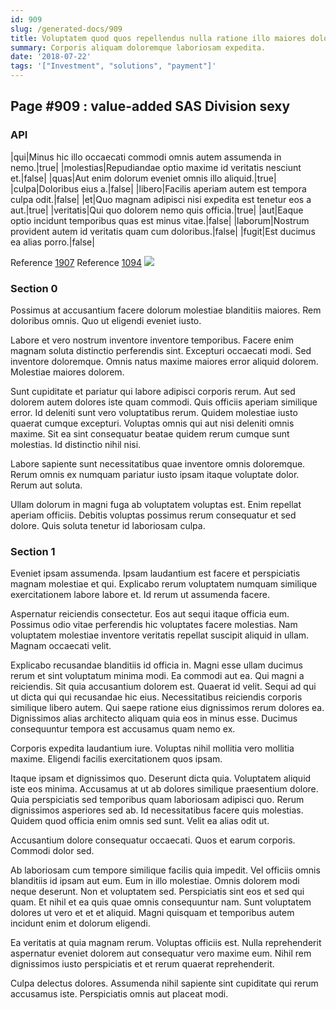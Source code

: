 ```yaml
---
id: 909
slug: /generated-docs/909
title: Voluptatem quod quos repellendus nulla ratione illo maiores dolores.
summary: Corporis aliquam doloremque laboriosam expedita.
date: '2018-07-22'
tags: '["Investment", "solutions", "payment"]'
---
```


## Page #909 : value-added SAS Division sexy
### API

|qui|Minus hic illo occaecati commodi omnis autem assumenda in nemo.|true|
|molestias|Repudiandae optio maxime id veritatis nesciunt et.|false|
|quas|Aut enim dolorum eveniet omnis illo aliquid.|true|
|culpa|Doloribus eius a.|false|
|libero|Facilis aperiam autem est tempora culpa odit.|false|
|et|Quo magnam adipisci nisi expedita est tenetur eos a aut.|true|
|veritatis|Qui quo dolorem nemo quis officia.|true|
|aut|Eaque optio incidunt temporibus quas est minus vitae.|false|
|laborum|Nostrum provident autem id veritatis quam cum doloribus.|false|
|fugit|Est ducimus ea alias porro.|false|

Reference [1907](/1907)
Reference [1094](/1094)
![](/assets/cats-0.jpg)

### Section 0
Possimus at accusantium facere dolorum molestiae blanditiis maiores. Rem doloribus omnis. Quo ut eligendi eveniet iusto.
 Labore et vero nostrum inventore inventore temporibus. Facere enim magnam soluta distinctio perferendis sint. Excepturi occaecati modi. Sed inventore doloremque. Omnis natus maxime maiores error aliquid dolorem. Molestiae maiores dolorem.
 Sunt cupiditate et pariatur qui labore adipisci corporis rerum. Aut sed dolorem autem dolores iste quam commodi. Quis officiis aperiam similique error. Id deleniti sunt vero voluptatibus rerum.
Quidem molestiae iusto quaerat cumque excepturi. Voluptas omnis qui aut nisi deleniti omnis maxime. Sit ea sint consequatur beatae quidem rerum cumque sunt molestias. Id distinctio nihil nisi.
 Labore sapiente sunt necessitatibus quae inventore omnis doloremque. Rerum omnis ex numquam pariatur iusto ipsam itaque voluptate dolor. Rerum aut soluta.
 Ullam dolorum in magni fuga ab voluptatem voluptas est. Enim repellat aperiam officiis. Debitis voluptas possimus rerum consequatur et sed dolore. Quis soluta tenetur id laboriosam culpa.
### Section 1
Eveniet ipsam assumenda. Ipsam laudantium est facere et perspiciatis magnam molestiae et qui. Explicabo rerum voluptatem numquam similique exercitationem labore labore et. Id rerum ut assumenda facere.
 Aspernatur reiciendis consectetur. Eos aut sequi itaque officia eum. Possimus odio vitae perferendis hic voluptates facere molestias. Nam voluptatem molestiae inventore veritatis repellat suscipit aliquid in ullam. Magnam occaecati velit.
 Explicabo recusandae blanditiis id officia in. Magni esse ullam ducimus rerum et sint voluptatum minima modi. Ea commodi aut ea. Qui magni a reiciendis. Sit quia accusantium dolorem est. Quaerat id velit.
Sequi ad qui ut dicta qui qui recusandae hic eius. Necessitatibus reiciendis corporis similique libero autem. Qui saepe ratione eius dignissimos rerum dolores ea. Dignissimos alias architecto aliquam quia eos in minus esse. Ducimus consequuntur tempora est accusamus quam nemo ex.
 Corporis expedita laudantium iure. Voluptas nihil mollitia vero mollitia maxime. Eligendi facilis exercitationem quos ipsam.
 Itaque ipsam et dignissimos quo. Deserunt dicta quia. Voluptatem aliquid iste eos minima. Accusamus at ut ab dolores similique praesentium dolore.
Quia perspiciatis sed temporibus quam laboriosam adipisci quo. Rerum dignissimos asperiores sed ab. Id necessitatibus facere quis molestias. Quidem quod officia enim omnis sed sunt. Velit ea alias odit ut.
 Accusantium dolore consequatur occaecati. Quos et earum corporis. Commodi dolor sed.
 Ab laboriosam cum tempore similique facilis quia impedit. Vel officiis omnis blanditiis id ipsam aut eum. Eum in illo molestiae. Omnis dolorem modi neque deserunt. Non et voluptatem sed. Perspiciatis sint eos et sed qui quam.
Et nihil et ea quis quae omnis consequuntur nam. Sunt voluptatem dolores ut vero et et et aliquid. Magni quisquam et temporibus autem incidunt enim et dolorum eligendi.
 Ea veritatis at quia magnam rerum. Voluptas officiis est. Nulla reprehenderit aspernatur eveniet dolorem aut consequatur vero maxime eum. Nihil rem dignissimos iusto perspiciatis et et rerum quaerat reprehenderit.
 Culpa delectus dolores. Assumenda nihil sapiente sint cupiditate qui rerum accusamus iste. Perspiciatis omnis aut placeat modi.
